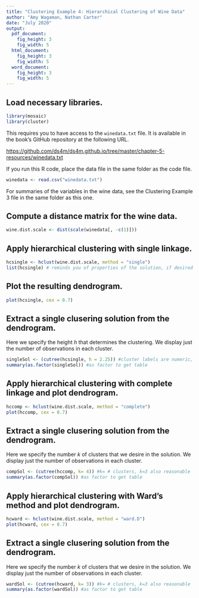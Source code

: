 ```yaml
---
title: "Clustering Example 4: Hierarchical Clustering of Wine Data"
author: "Amy Wagaman, Nathan Carter"
date: "July 2020"
output: 
  pdf_document:
    fig_height: 3
    fig_width: 5
  html_document:
    fig_height: 3
    fig_width: 5
  word_document:
    fig_height: 3
    fig_width: 5
---
```


## Load necessary libraries.

```r
library(mosaic)
library(cluster)
```

This requires you to have access to the `winedata.txt` file.  It is available in the book's GitHub repository at the following URL.

[https://github.com/ds4m/ds4m.github.io/tree/master/chapter-5-resources/winedata.txt](https://github.com/ds4m/ds4m.github.io/tree/master/chapter-5-resources/winedata.txt)

If you run this R code, place the data file in the same folder as the code file.

```r
winedata <- read.csv("winedata.txt")
```

For summaries of the variables in the wine data, see the Clustering Example 3 file in the same folder as this one.

## Compute a distance matrix for the wine data.

```r
wine.dist.scale <- dist(scale(winedata[, -c(1)]))
```

## Apply hierarchical clustering with single linkage.

```r
hcsingle <- hclust(wine.dist.scale, method = "single") 
list(hcsingle) # reminds you of properties of the solution, if desired
```

## Plot the resulting dendrogram.

```r
plot(hcsingle, cex = 0.7)
```

## Extract a single clusering solution from the dendrogram.

Here we specify the height $h$ that determines the clustering.  We display just the number of observations in each cluster.

```r
singleSol <- (cutree(hcsingle, h = 2.25)) #cluster labels are numeric, h= height
summary(as.factor(singleSol)) #as factor to get table
```

## Apply hierarchical clustering with complete linkage and plot dendrogram.

```r
hccomp <- hclust(wine.dist.scale, method = "complete") 
plot(hccomp, cex = 0.7)
```

## Extract a single clusering solution from the dendrogram.

Here we specify the number $k$ of clusters that we desire in the solution.  We display just the number of observations in each cluster.

```r
compSol <- (cutree(hccomp, k= 4)) #k= # clusters, k=3 also reasonable
summary(as.factor(compSol)) #as factor to get table
```

## Apply hierarchical clustering with Ward's method and plot dendrogram.

```r
hcward <- hclust(wine.dist.scale, method = "ward.D") 
plot(hcward, cex = 0.7)
```

## Extract a single clusering solution from the dendrogram.

Here we specify the number $k$ of clusters that we desire in the solution.  We display just the number of observations in each cluster.

```r
wardSol <- (cutree(hcward, k= 3)) #k= # clusters, k=3 also reasonable
summary(as.factor(wardSol)) #as factor to get table
```
